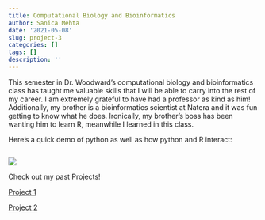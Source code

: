 ```yaml
---
title: Computational Biology and Bioinformatics
author: Sanica Mehta
date: '2021-05-08'
slug: project-3
categories: []
tags: []
description: ''
---
```

This semester in Dr. Woodward's computational biology and bioinformatics class has taught me valuable skills that I will be able to carry into the rest of my career. I am extremely grateful to have had a professor as kind as him! Additionally, my brother is a bioinformatics scientist at Natera and it was fun getting to know what he does. Ironically, my brother's boss has been wanting him to learn R, meanwhile I learned in this class.


Here's a quick demo of python as well as how python and R interact:

```python

```

![](/post/2021-05-08-project-3_files/11866326_1034007186612163_5455387299129461754_n.jpg)

Check out my past Projects! 

[Project 1](/project/project1/)

[Project 2](/project/project2/)
